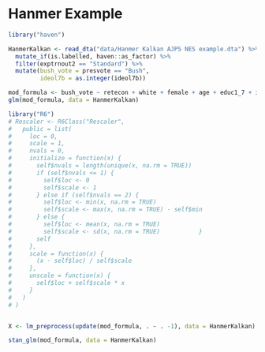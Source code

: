 # Hanmer Example

```r
library("haven")
```
```r
HanmerKalkan <- read_dta("data/Hanmer Kalkan AJPS NES example.dta") %>%
  mutate_if(is.labelled, haven::as_factor) %>%
  filter(exptrnout2 == "Standard") %>%
  mutate(bush_vote = presvote == "Bush",
         ideol7b = as.integer(ideol7b))
```

```r
mod_formula <- bush_vote ~ retecon + white + female + age + educ1_7 + income + partyid + bushiraq
glm(mod_formula, data = HanmerKalkan)
```

```r
library("R6")
# Rescaler <- R6Class("Rescaler",
#   public = list(
#     loc = 0,
#     scale = 1,
#     nvals = 0,
#     initialize = function(x) {
#       self$nvals = length(unique(x, na.rm = TRUE))
#       if (self$nvals <= 1) {
#         self$loc <- 0
#         self$scale <- 1
#       } else if (self$nvals == 2) {
#         self$loc <- min(x, na.rm = TRUE)
#         self$scale <- max(x, na.rm = TRUE) - self$min
#       } else {
#         self$loc <- mean(x, na.rm = TRUE)
#         self$scale <- sd(x, na.rm = TRUE)           }
#       self
#     },
#     scale = function(x) {
#       (x - self$loc) / self$scale
#     },
#     unscale = function(x) {
#       self$loc + self$scale * x      
#     }
#   )
# )


X <- lm_preprocess(update(mod_formula, . ~ . -1), data = HanmerKalkan)
```

```r
stan_glm(mod_formula, data = HanmerKalkan)
```
